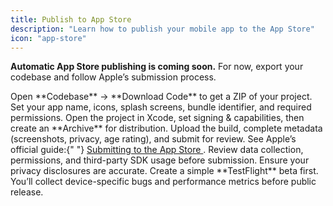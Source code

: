 ```yaml
---
title: Publish to App Store
description: "Learn how to publish your mobile app to the App Store"
icon: "app-store"
---
```


**Automatic App Store publishing is coming soon.** For now, export your codebase and follow Apple’s submission process.

<Steps>
<Step title="Download your codebase">
Open **Codebase** → **Download Code** to get a ZIP of your project.
</Step>

<Step title="Prepare your app">
  Set your app name, icons, splash screens, bundle identifier, and required
  permissions.
</Step>

<Step title="Build and archive">
  Open the project in Xcode, set signing & capabilities, then create an
  **Archive** for distribution.
</Step>

<Step title="Submit to App Store Connect">
Upload the build, complete metadata (screenshots, privacy, age rating), and submit for review.
</Step>
</Steps>

<Info>
  See Apple’s official guide:{" "}
  <a
    href="https://developer.apple.com/app-store/submitting/"
    target="_blank"
    rel="noreferrer"
  >
    Submitting to the App Store
  </a>
  .
</Info>

<Warning>
  Review data collection, permissions, and third-party SDK usage before
  submission. Ensure your privacy disclosures are accurate.
</Warning>

<Tip>
  Create a simple **TestFlight** beta first. You’ll collect device-specific bugs
  and performance metrics before public release.
</Tip>
